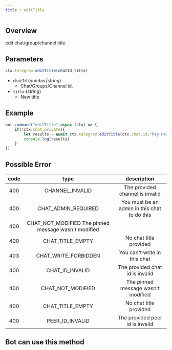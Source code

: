 ```yaml
---
title : editTitle
---
```

## Overview
edit chat/group/channel title.
## Parameters
```ts 
ctx.telegram.editTitle(chatId,title) 
```
- `chatId` (_number|string_)
    - Chat/Groups/Channel id.
- `title` (_string_)
    - New title
## Example
```ts highlight=3
bot.command("editTitle",async (ctx) => {
    if(!ctx.chat.private){
        let results = await ctx.telegram.editTitle(ctx.chat.id,"hey new title") 
        console.log(results)
    }
})
```
## Possible Error

| code |                          type                          |                 description                  |
|:----:|:------------------------------------------------------:|:--------------------------------------------:|
| 400  |                    CHANNEL_INVALID                     |       The provided channel is invalid        |
| 400  |                 CHAT_ADMIN_REQUIRED                  | You must be an admin in this chat to do this |
| 400  | CHAT_NOT_MODIFIED The pinned message wasn't modified |                                              |
| 400  |                   CHAT_TITLE_EMPTY                   |            No chat title provided            |
| 403  |                 CHAT_WRITE_FORBIDDEN                 |         You can't write in this chat         |
| 400  |                   CHAT_ID_INVALID                    |       The provided chat id is invalid        |
| 400  |                  CHAT_NOT_MODIFIED                   |      The pinned message wasn't modified      |
| 400  |                   CHAT_TITLE_EMPTY                   |            No chat title provided            |
| 400  |                   PEER_ID_INVALID                    |       The provided peer id is invalid        |

## Bot can use this method